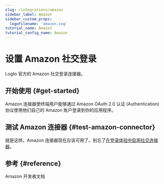 ```yaml
---
slug: /integrations/amazon
sidebar_label: Amazon
sidebar_custom_props:
  logoFilename: 'amazon.svg'
tutorial_name: Amazon
tutorial_config_name: Amazon
---
```




# 设置 Amazon 社交登录

Logto 官方的 Amazon 社交登录连接器。

<GuideTip />

## 开始使用 \{#get-started}

Amazon 连接器使终端用户能够通过 Amazon OAuth 2.0 认证 (Authentication) 协议使用他们自己的 Amazon 账户登录到你的应用程序。

<Integration />

## 测试 Amazon 连接器 \{#test-amazon-connector}

就是这样。Amazon 连接器现在应该可用了。别忘了[在登录体验中启用社交连接器](/connectors/social-connectors/#enable-social-sign-in)。

## 参考 \{#reference}

<Url href="https://developer.amazon.com/loginwithamazon/console/site/lwa/overview.html">
  Amazon 开发者文档
</Url>
